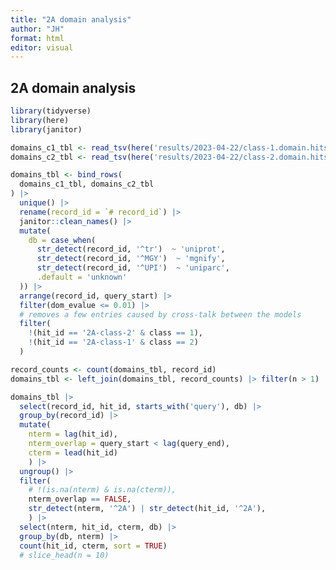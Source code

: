 ```yaml
---
title: "2A domain analysis"
author: "JH"
format: html
editor: visual
---
```


## 2A domain analysis

```r
library(tidyverse)
library(here)
library(janitor)
```

```r
domains_c1_tbl <- read_tsv(here('results/2023-04-22/class-1.domain.hits.tsv.gz'), show_col_types = FALSE) |> mutate(class = 1)
domains_c2_tbl <- read_tsv(here('results/2023-04-22/class-2.domain.hits.tsv.gz'), show_col_types = FALSE) |> mutate(class = 2)

domains_tbl <- bind_rows(
  domains_c1_tbl, domains_c2_tbl
) |>
  unique() |>
  rename(record_id = `# record_id`) |>
  janitor::clean_names() |>
  mutate(
    db = case_when(
      str_detect(record_id, '^tr')  ~ 'uniprot',
      str_detect(record_id, '^MGY')  ~ 'mgnify',
      str_detect(record_id, '^UPI')  ~ 'uniparc',
      .default = 'unknown'
  )) |>
  arrange(record_id, query_start) |>
  filter(dom_evalue <= 0.01) |>
  # removes a few entries caused by cross-talk between the models
  filter(
    !(hit_id == '2A-class-2' & class == 1),
    !(hit_id == '2A-class-1' & class == 2)
  )

record_counts <- count(domains_tbl, record_id)
domains_tbl <- left_join(domains_tbl, record_counts) |> filter(n > 1)
```

```r
domains_tbl |>
  select(record_id, hit_id, starts_with('query'), db) |>
  group_by(record_id) |>
  mutate(
    nterm = lag(hit_id),
    nterm_overlap = query_start < lag(query_end),
    cterm = lead(hit_id)
    ) |>
  ungroup() |>
  filter(
    # !(is.na(nterm) & is.na(cterm)),
    nterm_overlap == FALSE,
    str_detect(nterm, '^2A') | str_detect(hit_id, '^2A'),
    ) |>
  select(nterm, hit_id, cterm, db) |>
  group_by(db, nterm) |>
  count(hit_id, cterm, sort = TRUE)
  # slice_head(n = 10)
```

